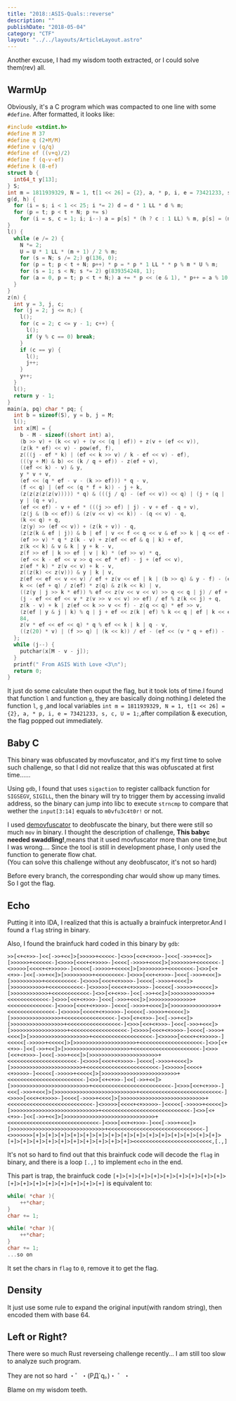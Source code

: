 ```yaml
---
title: "2018::ASIS-Quals::reverse"
description: ""
publishDate: "2018-05-04"
category: "CTF"
layout: "../../layouts/ArticleLayout.astro"
---
```

Another excuse, I had my wisdom tooth extracted, or I could solve them(rev) all.

## WarmUp

Obviously, it's a C program which was compacted to one line with some `#define`.
After formatted, it looks like:
```c
#include <stdint.h>
#define M 37
#define	q (2+M/M)
#define	v (q/q)
#define	ef ((v+q)/2)
#define	f (q-v-ef)
#define k (8-ef)
struct b {
  int64_t y[13];
} S;
int m = 1811939329, N = 1, t[1 << 26] = {2}, a, * p, i, e = 73421233, s, c, U = 1;
g(d, h) {
  for (i = s; i < 1 << 25; i *= 2) d = d * 1 LL * d % m;
  for (p = t; p < t + N; p += s)
    for (i = s, c = 1; i; i--) a = p[s] * (h ? c : 1 LL) % m, p[s] = (m * 1 U + * p - a) * (h ? 1 LL : c) % m, * p = (a * 1 U + * p) % m, p++, c = c * 1 LL * d % m;
}
l() {
  while (e /= 2) {
    N *= 2;
    U = U * 1 LL * (m + 1) / 2 % m;
    for (s = N; s /= 2;) g(136, 0);
    for (p = t; p < t + N; p++) * p = * p * 1 LL * * p % m * U % m;
    for (s = 1; s < N; s *= 2) g(839354248, 1);
    for (a = 0, p = t; p < t + N;) a += * p << (e & 1), * p++ = a % 10, a /= 10;
  }
}
z(n) {
  int y = 3, j, c;
  for (j = 2; j <= n;) {
    l();
    for (c = 2; c <= y - 1; c++) {
      l();
      if (y % c == 0) break;
    }
    if (c == y) {
      l();
      j++;
    }
    y++;
  }
  l();
  return y - 1;
}
main(a, pq) char * pq; {
  int b = sizeof(S), y = b, j = M;
  l();
  int x[M] = {
    b - M - sizeof((short int) a),
    (b >> v) + (k << v) + (v << (q | ef)) + z(v + (ef << v)),
    (z(k * ef) << v) - pow(ef, f),
    z(((j - ef * k) | (ef << k >> v) / k - ef << v) - ef),
    (((y + M) & b) << (k / q + ef)) - z(ef + v),
    ((ef << k) - v) & y,
    y * v + v,
    (ef << (q * ef - v - (k >> ef))) * q - v,
    (f << q) | (ef << (q * f + k)) - j + k,
    (z(z(z(z(z(v))))) * q) & (((j / q) - (ef << v)) << q) | (j + (q | (ef << v))),
    y | (q + v),
    (ef << ef) - v + ef * (((j >> ef) | j) - v + ef - q + v),
    (z(j & (b << ef)) & (z(v << v) << k)) - (q << v) - q,
    (k << q) + q,
    (z(y) >> (ef << v)) + (z(k + v)) - q,
    (z(z(k & ef | j)) & b | ef | v << f << q << v & ef >> k | q << ef << v | k | q) + z(v << v) + v,
    (ef >> v) * q * z(k - v) + z(ef << ef & q | k) + ef,
    z(k << k) & v & k | y + k - v,
    z(f >> ef | k >> ef | v | k) * (ef >> v) * q,
    (ef << k - ef << v >> q << ef * ef) - j + (ef << v),
    z(ef * k) * z(v << v) + k - v,
    z((z(k) << z(v))) & y | k | v,
    z(ef << ef << v << v) / ef + z(v << ef | k | (b >> q) & y - f) - (ef << q) + (k - v) - ef,
    k << (ef + q) / z(ef) * z(q) & z(k << k) | v,
    ((z(y | j >> k * ef)) % ef << z(v << v << v) >> q << q | j) / ef + v,
    (j - ef << ef << v * z(v >> v << v) >> ef) / ef % z(k << j) + q,
    z(k - v) + k | z(ef << k >> v << f) - z(q << q) * ef >> v,
    (z(ef | y & j | k) % q | j + ef << z(k | ef) % k << q | ef | k << ef << q / ef | y / ef + j >> q) & k << j | ef + v,
    84,
    z(v * ef << ef << q) * q % ef << k | k | q - v,
    ((z(20) * v) | (f >> q) | (k << k)) / ef - (ef << (v * q + ef)) - (k << q) + z(k) - q
  };
  while (j--) {
    putchar(x[M - v - j]);
  }
  printf(" From ASIS With Love <3\n");
  return 0;
}
```
It just do some calculate then ouput the flag, but it took lots of time.I found that function `l` and function `g`, they are basically doing nothing.I deleted the function `l`, `g` ,and local variables `int m = 1811939329, N = 1, t[1 << 26] = {2}, a, * p, i, e = 73421233, s, c, U = 1;`,after compilation & execution, the flag popped out immediately.

## Baby C

This binary was  obfuscated by movfuscator, and it's my first time to solve such challenge, so that I did not realize that this was obfuscated at first time......

Using `gdb`, I found that uses `sigaction` to register callback function for `SIGSEGV`, `SIGILL`, then the binary will try to trigger them by accessing invalid address, so the binary can jump into libc to execute `strncmp` to compare that wether the `input[3:14]` equals to `m0vfu3c4t0r!` or not.

I used [demovfuscator](https://github.com/kirschju/demovfuscator) to deobfuscate the binary, but there were still so much `mov` in binary. I thought the description of challenge, __This babyc needed swaddling!__,means that it used movfuscator more than one time,but I was wrong....
Since the tool is still in development phase, I only used the function to generate flow chat.
<Image src="./flow.png" alt="" />  
(You can solve this challenge without any deobfuscator, it's not so hard)

Before every branch, the corresponding char would show up many times. So I got the flag.

## Echo

Putting it into IDA, I realized that this is actually a brainfuck interpretor.And I found a `flag` string in binary.

Also, I found the brainfuck hard coded in this binary by `gdb`:

```brainfuck
>>[<+<+>>-]<<[->>+<<]>[>>>>>+<<<<<-]<>>>[<<+<+>>>-]<<<[->>>+<<<]>[>>>>>>+<<<<<<-]<>>>>[<<<+<+>>>>-]<<<<[->>>>+<<<<]>[>>>>>>>+<<<<<<<-]<>>>>>[<<<<+<+>>>>>-]<<<<<[->>>>>+<<<<<]>[>>>>>>>>+<<<<<<<<-]<>>[<+<+>>-]<<[->>+<<]>[>>>>>>>>>+<<<<<<<<<-]<>>>[<<+<+>>>-]<<<[->>>+<<<]>[>>>>>>>>>>+<<<<<<<<<<-]<>>>>[<<<+<+>>>>-]<<<<[->>>>+<<<<]>[>>>>>>>>>>>+<<<<<<<<<<<-]<>>>>>[<<<<+<+>>>>>-]<<<<<[->>>>>+<<<<<]>[>>>>>>>>>>>>+<<<<<<<<<<<<-]<>>[<+<+>>-]<<[->>+<<]>[>>>>>>>>>>>>>+<<<<<<<<<<<<<-]<>>>[<<+<+>>>-]<<<[->>>+<<<]>[>>>>>>>>>>>>>>+<<<<<<<<<<<<<<-]<>>>>[<<<+<+>>>>-]<<<<[->>>>+<<<<]>[>>>>>>>>>>>>>>>+<<<<<<<<<<<<<<<-]<>>>>>[<<<<+<+>>>>>-]<<<<<[->>>>>+<<<<<]>[>>>>>>>>>>>>>>>>+<<<<<<<<<<<<<<<<-]<>>[<+<+>>-]<<[->>+<<]>[>>>>>>>>>>>>>>>>>+<<<<<<<<<<<<<<<<<-]<>>>[<<+<+>>>-]<<<[->>>+<<<]>[>>>>>>>>>>>>>>>>>>+<<<<<<<<<<<<<<<<<<-]<>>>>[<<<+<+>>>>-]<<<<[->>>>+<<<<]>[>>>>>>>>>>>>>>>>>>>+<<<<<<<<<<<<<<<<<<<-]<>>>>>[<<<<+<+>>>>>-]<<<<<[->>>>>+<<<<<]>[>>>>>>>>>>>>>>>>>>>>+<<<<<<<<<<<<<<<<<<<<-]<>>[<+<+>>-]<<[->>+<<]>[>>>>>>>>>>>>>>>>>>>>>+<<<<<<<<<<<<<<<<<<<<<-]<>>>[<<+<+>>>-]<<<[->>>+<<<]>[>>>>>>>>>>>>>>>>>>>>>>+<<<<<<<<<<<<<<<<<<<<<<-]<>>>>[<<<+<+>>>>-]<<<<[->>>>+<<<<]>[>>>>>>>>>>>>>>>>>>>>>>>+<<<<<<<<<<<<<<<<<<<<<<<-]<>>>>>[<<<<+<+>>>>>-]<<<<<[->>>>>+<<<<<]>[>>>>>>>>>>>>>>>>>>>>>>>>+<<<<<<<<<<<<<<<<<<<<<<<<-]<>>[<+<+>>-]<<[->>+<<]>[>>>>>>>>>>>>>>>>>>>>>>>>>+<<<<<<<<<<<<<<<<<<<<<<<<<-]<>>>[<<+<+>>>-]<<<[->>>+<<<]>[>>>>>>>>>>>>>>>>>>>>>>>>>>+<<<<<<<<<<<<<<<<<<<<<<<<<<-]<>>>>[<<<+<+>>>>-]<<<<[->>>>+<<<<]>[>>>>>>>>>>>>>>>>>>>>>>>>>>>+<<<<<<<<<<<<<<<<<<<<<<<<<<<-]<>>>>>[<<<<+<+>>>>>-]<<<<<[->>>>>+<<<<<]>[>>>>>>>>>>>>>>>>>>>>>>>>>>>>+<<<<<<<<<<<<<<<<<<<<<<<<<<<<-]<>>[<+<+>>-]<<[->>+<<]>[>>>>>>>>>>>>>>>>>>>>>>>>>>>>>+<<<<<<<<<<<<<<<<<<<<<<<<<<<<<-]<>>>[<<+<+>>>-]<<<[->>>+<<<]>[>>>>>>>>>>>>>>>>>>>>>>>>>>>>>>+<<<<<<<<<<<<<<<<<<<<<<<<<<<<<<-]<>>>>>>>[+]>[+]>[+]>[+]>[+]>[+]>[+]>[+]>[+]>[+]>[+]>[+]>[+]>[+]>[+]>[+]>[+]>[+]>[+]>[+]>[+]>[+]>[+]>[+]>[+]><<<<<<<<<<<<<<<<<<<<<<<<<,[.,]
```
It's not so hard to find out that this brainfuck code will decode the `flag` in binary, and there is a loop `[.,]` to implement `echo` in the end.

This part is trap, the brainfuck code `[+]>[+]>[+]>[+]>[+]>[+]>[+]>[+]>[+]>[+]>[+]>[+]>[+]>[+]>[+]>[+]>[+]` is equivalent to:
```c
while( *char ){
    ++*char;
}
char += 1;

while( *char ){
    ++*char;
}
char += 1;
...so on
```
It set the chars in `flag` to `0`, remove it to get the flag.

## Density 
It just use some rule to expand the original input(with random string), then encoded them with base 64.

## Left or Right? 
There were so much Rust reverseing challenge recently...
I am still too slow to analyze such program.

They are not so hard ・゜・(PД`q｡)・ ゜・

Blame on my wisdom teeth.